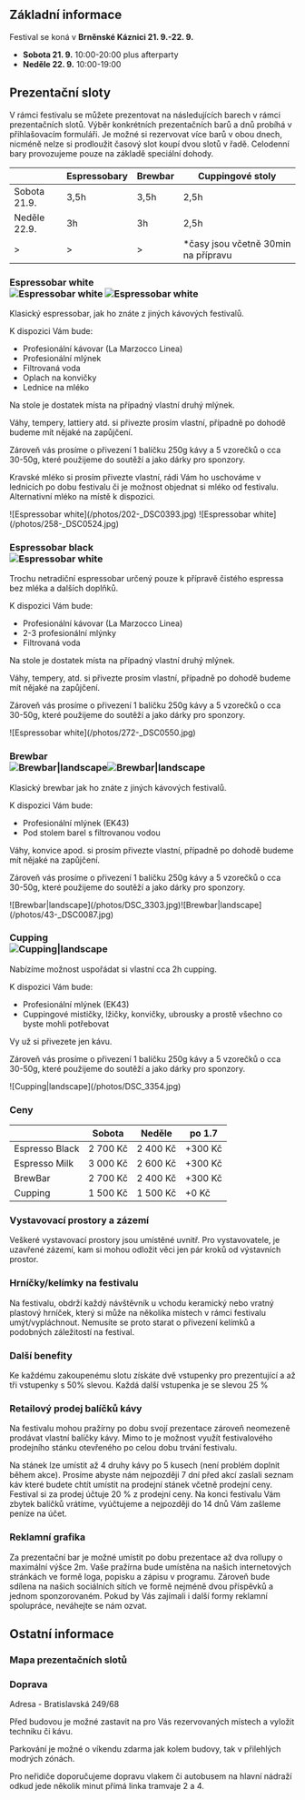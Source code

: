 ## Základní informace

Festival se koná v **Brněnské Káznici 21. 9.-22. 9.**

- **Sobota 21. 9.** 10:00-20:00 plus afterparty
- **Neděle 22. 9.** 10:00-19:00

## Prezentační sloty

V rámci festivalu se můžete prezentovat na následujících barech v rámci prezentačních slotů. Výběr konkrétních prezentačních barů a dnů probíhá v přihlašovacím formuláři. Je možné si rezervovat více barů v obou dnech, nicméně nelze si prodloužit časový slot koupí dvou slotů v řadě. Celodenní bary provozujeme pouze na základě speciální dohody.

|              | Espressobary | Brewbar | Cuppingové stoly                     |
| ------------ | ------------ | ------- | ------------------------------------ |
| Sobota 21.9. | 3,5h         | 3,5h    | 2,5h                                 |
| Neděle 22.9. | 3h           | 3h      | 2,5h                                 |
| >            | >            | >       | \*časy jsou včetně 30min na přípravu |

### Espressobar white <div className="hidden md:flex md:float-right ml-8 mb-8 gap-8">![Espressobar white](/photos/202-_DSC0393.jpg) ![Espressobar white](/photos/258-_DSC0524.jpg)</div>

Klasický espressobar, jak ho znáte z jiných kávových festivalů.

K dispozici Vám bude:

- Profesionální kávovar (La Marzocco Linea)
- Profesionální mlýnek
- Filtrovaná voda
- Oplach na konvičky
- Lednice na mléko

Na stole je dostatek místa na případný vlastní druhý mlýnek.

Váhy, tempery, lattiery atd. si přivezte prosím vlastní, případně po dohodě budeme mít nějaké na zapůjčení.

Zároveň vás prosíme o přivezení 1 balíčku 250g kávy a 5 vzorečků o cca 30-50g, které použijeme do soutěží a jako dárky pro sponzory.

Kravské mléko si prosím přivezte vlastní, rádi Vám ho uschováme v lednicích po dobu festivalu či je možnost objednat si mléko od festivalu. Alternativní mléko na místě k dispozici.

<div className="mx-8 flex items-center justify-center gap-8 md:hidden">
  ![Espressobar white](/photos/202-_DSC0393.jpg) ![Espressobar
  white](/photos/258-_DSC0524.jpg)
</div>

### Espressobar black <div className="hidden md:inline-block md:float-right ml-8 mb-8">![Espressobar white](/photos/272-_DSC0550.jpg)</div>

Trochu netradiční espressobar určený pouze k přípravě čistého espressa bez mléka a dalších doplňků.

K dispozici Vám bude:

- Profesionální kávovar (La Marzocco Linea)
- 2-3 profesionální mlýnky
- Filtrovaná voda

Na stole je dostatek místa na případný vlastní druhý mlýnek.

Váhy, tempery, atd. si přivezte prosím vlastní, případně po dohodě budeme mít nějaké na zapůjčení.

Zároveň vás prosíme o přivezení 1 balíčku 250g kávy a 5 vzorečků o cca 30-50g, které použijeme do soutěží a jako dárky pro sponzory.

<div className="mx-8 flex items-center justify-center gap-8 md:hidden">
  ![Espressobar white](/photos/272-_DSC0550.jpg)
</div>

### Brewbar <div className="hidden md:flex flex-col gap-8 md:float-right ml-8 mb-8">![Brewbar|landscape](/photos/DSC_3303.jpg)![Brewbar|landscape](/photos/43-_DSC0087.jpg)</div>

Klasický brewbar jak ho znáte z jiných kávových festivalů.

K dispozici Vám bude:

- Profesionální mlýnek (EK43)
- Pod stolem barel s filtrovanou vodou

Váhy, konvice apod. si prosím přivezte vlastní, případně po dohodě budeme mít nějaké na zapůjčení.

Zároveň vás prosíme o přivezení 1 balíčku 250g kávy a 5 vzorečků o cca 30-50g, které použijeme do soutěží a jako dárky pro sponzory.

<div className="mx-8 flex flex-col items-center justify-center gap-8 md:hidden">
  ![Brewbar|landscape](/photos/DSC_3303.jpg)![Brewbar|landscape](/photos/43-_DSC0087.jpg)
</div>

### Cupping <div className="hidden md:inline-block md:float-right ml-8 mb-8">![Cupping|landscape](/photos/DSC_3354.jpg)</div>

Nabízíme možnost uspořádat si vlastní cca 2h cupping.

K dispozici Vám bude:

- Profesionální mlýnek (EK43)
- Cuppingové mističky, lžičky, konvičky, ubrousky a prostě všechno co byste mohli potřebovat

Vy už si přivezete jen kávu.

Zároveň vás prosíme o přivezení 1 balíčku 250g kávy a 5 vzorečků o cca 30-50g, které použijeme do soutěží a jako dárky pro sponzory.

<div className="mx-8 flex items-center justify-center gap-8 md:hidden">
  ![Cupping|landscape](/photos/DSC_3354.jpg)
</div>

### Ceny

|                | Sobota   | Neděle   | po 1.7  |
| -------------- | -------- | -------- | ------- |
| Espresso Black | 2 700 Kč | 2 400 Kč | +300 Kč |
| Espresso Milk  | 3 000 Kč | 2 600 Kč | +300 Kč |
| BrewBar        | 2 700 Kč | 2 400 Kč | +300 Kč |
| Cupping        | 1 500 Kč | 1 500 Kč | +0 Kč   |

### Vystavovací prostory a zázemí

Veškeré vystavovací prostory jsou umístěné uvnitř. Pro vystavovatele, je uzavřené zázemí, kam si mohou odložit věci jen pár kroků od výstavních prostor.

### Hrníčky/kelímky na festivalu

Na festivalu, obdrží každý návštěvník u vchodu keramický nebo vratný plastový hrníček, který si může na několika místech v rámci festivalu umýt/vypláchnout. Nemusíte se proto starat o přivezení kelímků a podobných záležitostí na festival.

### Další benefity

Ke každému zakoupenému slotu získáte dvě vstupenky pro prezentující a až tři vstupenky s 50% slevou. Každá další vstupenka je se slevou 25 %

### Retailový prodej balíčků kávy

Na festivalu mohou pražírny po dobu svojí prezentace zároveň neomezeně prodávat vlastní balíčky kávy. Mimo to je možnost využít festivalového prodejního stánku otevřeného po celou dobu trvání festivalu.

Na stánek lze umístit až 4 druhy kávy po 5 kusech (není problém doplnit během akce). Prosíme abyste nám nejpozději 7 dní před akcí zaslali seznam káv které budete chtít umístit na prodejní stánek včetně prodejní ceny. Festival si za prodej účtuje 20 % z prodejní ceny. Na konci festivalu Vám zbytek balíčků vrátíme, vyúčtujeme a nejpozději do 14 dnů Vám zašleme peníze na účet.

### Reklamní grafika

Za prezentační bar je možné umístit po dobu prezentace až dva rollupy o maximální výšce 2m. Vaše pražírna bude umístěna na našich internetových stránkách ve formě loga, popisku a zápisu v programu. Zároveň bude sdílena na našich sociálních sítích ve formě nejméně dvou příspěvků a jednom sponzorovaném. Pokud by Vás zajímali i další formy reklamní spolupráce, neváhejte se nám ozvat.

## Ostatní informace

### Mapa prezentačních slotů

### Doprava

Adresa - Bratislavská 249/68

Před budovou je možné zastavit na pro Vás rezervovaných místech a vyložit techniku či kávu.

Parkování je možné o víkendu zdarma jak kolem budovy, tak v přilehlých modrých zónách.

Pro neřidiče doporučujeme dopravu vlakem či autobusem na hlavní nádraží odkud jede několik minut přímá linka tramvaje 2 a 4.
